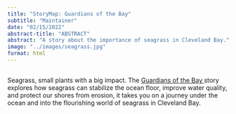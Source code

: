 ```yaml
---
title: "StoryMap: Guardians of the Bay"
subtitle: "Maintainer"
date: "02/15/2022"
abstract-title: "ABSTRACT"
abstract: "A story about the importance of seagrass in Cleveland Bay."
image: "../images/seagrass.jpg"
format: html
---
```


::: {.callout-tip}
##
Seagrass, small plants with a big impact. The <a href="https://storymaps.arcgis.com/stories/40fb1343dd8f4a8f9edc3b51e2346943" class="storymap-links"> Guardians of the Bay </a> story explores how seagrass can stabilize the ocean floor, improve water quality, and protect our shores from erosion, it takes you on a journey under the ocean and into the flourishing world of seagrass in Cleveland Bay. 
:::
